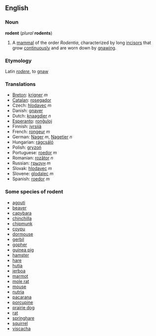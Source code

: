==English==
===Noun===
'''rodent''' (''plural'' '''rodents''')

#A [[mammal]] of the order ''Rodentia'', characterized by long [[incisor]]s that grow [[continuously]] and are worn down by [[gnaw]]ing.

===Etymology===
Latin ''[[rodere]]'', to [[gnaw]]

===Translations===
*[[Breton]]: [[krigner]] ''m''
*[[Catalan]]: [[rosegador]]
*Czech: [[hlodavec]] ''m''
*Danish: [[gnaver]]
*Dutch: [[knaagdier]] ''n''
*[[Esperanto]]: [[ronĝuloj]]
*Finnish: [[jyrsijä]]
*French: [[rongeur]] ''m''
*German: [[Nager]] ''m'', [[Nagetier]] ''n''
*Hungarian: [[rágcsáló]]
*Polish: [[gryzoń]] 
*Portuguese: [[roedor]]  ''m''
*Romanian: [[rozător]] ''n''
*Russian: [[грызун]]  ''m''
*Slovak: [[hlodavec]]  ''m''
*Slovene: [[glodalec]] ''m''
*Spanish: [[roedor]] ''m''

===Some species of rodent===
*[[agouti]]
*[[beaver]]
*[[capybara]]
*[[chinchilla]]
*[[chipmunk]]
*[[coypu]]
*[[dormouse]]
*[[gerbil]]
*[[gopher]]
*[[guinea pig]]
*[[hamster]]
*[[hare]]
*[[hutia]]
*[[jerboa]]
*[[marmot]]
*[[mole rat]]
*[[mouse]]
*[[nutria]]
*[[pacarana]]
*[[porcupine]] 
*[[prairie dog]]
*[[rat]]
*[[springhare]]
*[[squirrel]]
*[[viscacha]]